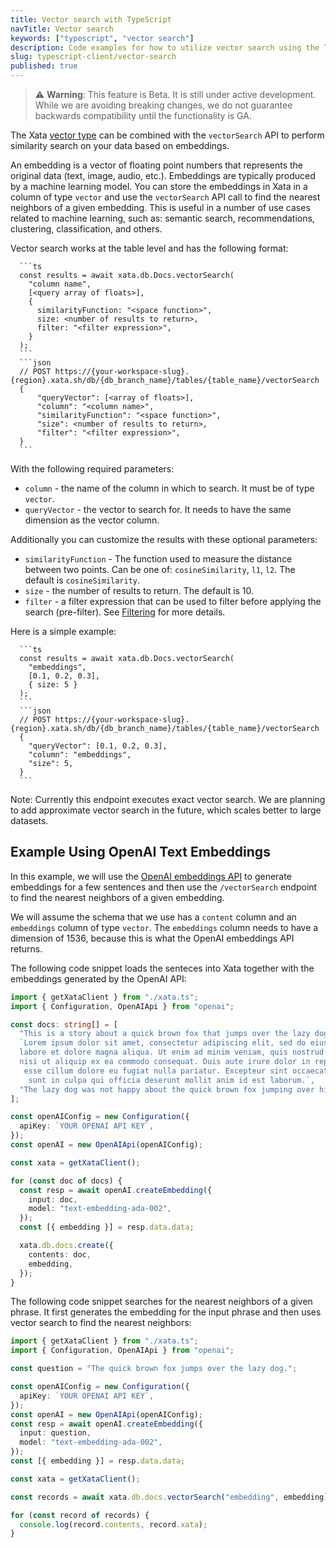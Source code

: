 ```yaml
---
title: Vector search with TypeScript
navTitle: Vector search
keywords: ["typescript", "vector search"]
description: Code examples for how to utilize vector search using the TypeScript client
slug: typescript-client/vector-search
published: true
---
```


> ⚠️ **Warning**: This feature is Beta. It is still under active development. While we are avoiding breaking changes, we do not guarantee backwards compatibility until the functionality is GA.

The Xata [vector type](/concepts/data-model#vector) can be combined with the `vectorSearch` API to perform similarity search on your data based on embeddings.

An embedding is a vector of floating point numbers that represents the original data (text, image, audio, etc.). Embeddings are typically produced by a machine learning model. You can store the embeddings in Xata in a column of type `vector` and use the `vectorSearch` API call to find the nearest neighbors of a given embedding. This is useful in a number of use cases related to machine learning, such as: semantic search, recommendations, clustering, classification, and others.

Vector search works at the table level and has the following format:

````ts|json
  ```ts
  const results = await xata.db.Docs.vectorSearch(
    "column name",
    [<query array of floats>],
    {
      similarityFunction: "<space function>",
      size: <number of results to return>,
      filter: "<filter expression>",
    }
  );
  ```
  ```json
  // POST https://{your-workspace-slug}.{region}.xata.sh/db/{db_branch_name}/tables/{table_name}/vectorSearch
  {
      "queryVector": [<array of floats>],
      "column": "<column name>",
      "similarityFunction": "<space function>",
      "size": <number of results to return>,
      "filter": "<filter expression>",
  }
  ```
````

With the following required parameters:

- `column` - the name of the column in which to search. It must be of type `vector`.
- `queryVector` - the vector to search for. It needs to have the same dimension as the vector column.

Additionally you can customize the results with these optional parameters:

- `similarityFunction` - The function used to measure the distance between two points. Can be one of: `cosineSimilarity`, `l1`, `l2`. The default is `cosineSimilarity`.
- `size` - the number of results to return. The default is 10.
- `filter` - a filter expression that can be used to filter before applying the search (pre-filter). See [Filtering](/typescript-client/filtering) for more details.

Here is a simple example:

````ts|json
  ```ts
  const results = await xata.db.Docs.vectorSearch(
    "embeddings",
    [0.1, 0.2, 0.3],
    { size: 5 }
  );
  ```
  ```json
  // POST https://{your-workspace-slug}.{region}.xata.sh/db/{db_branch_name}/tables/{table_name}/vectorSearch
  {
    "queryVector": [0.1, 0.2, 0.3],
    "column": "embeddings",
    "size": 5,
  }
  ```
````

Note: Currently this endpoint executes exact vector search. We are planning to add approximate vector search in the future, which scales better to large datasets.

## Example Using OpenAI Text Embeddings

In this example, we will use the [OpenAI embeddings API](https://platform.openai.com/docs/guides/embeddings) to generate embeddings for a few sentences and then use the `/vectorSearch` endpoint to find the nearest neighbors of a given embedding.

We will assume the schema that we use has a `content` column and an `embeddings` column of type `vector`. The `embeddings` column needs to have a dimension of 1536, because this is what the OpenAI embeddings API returns.

The following code snippet loads the senteces into Xata together with the embeddings generated by the OpenAI API:

```ts
import { getXataClient } from "./xata.ts";
import { Configuration, OpenAIApi } from "openai";

const docs: string[] = [
  "This is a story about a quick brown fox that jumps over the lazy dog.",
  `Lorem ipsum dolor sit amet, consectetur adipiscing elit, sed do eiusmod tempor incididunt ut
  labore et dolore magna aliqua. Ut enim ad minim veniam, quis nostrud exercitation ullamco laboris
  nisi ut aliquip ex ea commodo consequat. Duis aute irure dolor in reprehenderit in voluptate velit
   esse cillum dolore eu fugiat nulla pariatur. Excepteur sint occaecat cupidatat non proident,
    sunt in culpa qui officia deserunt mollit anim id est laborum.`,
  "The lazy dog was not happy about the quick brown fox jumping over him.",
];

const openAIConfig = new Configuration({
  apiKey: `YOUR OPENAI API KEY`,
});
const openAI = new OpenAIApi(openAIConfig);

const xata = getXataClient();

for (const doc of docs) {
  const resp = await openAI.createEmbedding({
    input: doc,
    model: "text-embedding-ada-002",
  });
  const [{ embedding }] = resp.data.data;

  xata.db.docs.create({
    contents: doc,
    embedding,
  });
}
```

The following code snippet searches for the nearest neighbors of a given phrase. It first generates the embedding for the input phrase and then uses vector search to find the nearest neighbors:

```ts
import { getXataClient } from "./xata.ts";
import { Configuration, OpenAIApi } from "openai";

const question = "The quick brown fox jumps over the lazy dog.";

const openAIConfig = new Configuration({
  apiKey: `YOUR OPENAI API KEY`,
});
const openAI = new OpenAIApi(openAIConfig);
const resp = await openAI.createEmbedding({
  input: question,
  model: "text-embedding-ada-002",
});
const [{ embedding }] = resp.data.data;

const xata = getXataClient();

const records = await xata.db.docs.vectorSearch("embedding", embedding);

for (const record of records) {
  console.log(record.contents, record.xata);
}
```
